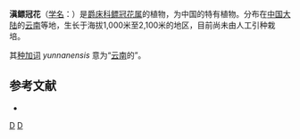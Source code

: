 {{Speciesbox
| genus = Cystacanthus
| species = yunnanensis
| authority = W. W. Sm., 1916
}}

'''滇鳔冠花'''（[[学名|学名]]：{{lang|la|''Cystacanthus yunnanensis''}}）是[[爵床科|爵床科]][[鳔冠花属|鳔冠花属]]的植物，为中国的特有植物。分布在[[中国大陆|中国大陆]]的[[云南|云南]]等地，生长于海拔1,000米至2,100米的地区，目前尚未由人工引种栽培。

其[[种加词|种加词]] ''yunnanensis'' 意为“[[云南|云南]]的”。

== 参考文献 ==
<div class="references-small">
* {{cite web| url =http://www.bioinfo.cn/db05/KmzwSpecies.php?action=view&id=69| title =滇鳔冠花| work =《中国高等植物数据库全库》| publisher =中国科学院微生物研究所| author =昆明植物研究所| accessdate =2009-02-20| deadurl =yes| archiveurl =https://web.archive.org/web/20160305003644/http://www.bioinfo.cn/db05/KmzwSpecies.php?action=view&id=69| archivedate =2016-03-05}}
</div>
{{Taxonbar|from=Q15224842}}

[[Category:鳔冠花属|D]]
[[Category:1916年描述的植物|D]]


{{植物小作品}}